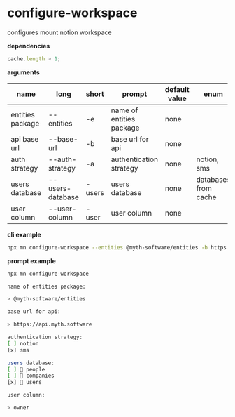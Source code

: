 # configure-workspace

configures mount notion workspace

**dependencies**

```typescript
cache.length > 1;
```

**arguments**

| name             | long             | short  | prompt                   | default value | enum                 |
| ---------------- | ---------------- | ------ | ------------------------ | ------------- | -------------------- |
| entities package | --entities       | -e     | name of entities package | none          |                      |
| api base url     | --base-url       | -b     | base url for api         | none          |                      |
| auth strategy    | --auth-strategy  | -a     | authentication strategy  | none          | notion, sms          |
| users database   | --users-database | -users | users database           | none          | databases from cache |
| user column      | --user-column    | -user  | user column              | none          |                      |

**cli example**

```sh title="terminal"
npx mn configure-workspace --entities @myth-software/entities -b https://api.myth.software -a sms --users-database users --user-column owner
```

**prompt example**

```sh title="terminal"
npx mn configure-workspace
```

```sh
name of entities package:

> @myth-software/entities

base url for api:

> https://api.myth.software

authentication strategy:
[ ] notion
[x] sms

users database:
[ ] 👥 people
[ ] 🏢 companies
[x] 🙂 users

user column:

> owner
```
